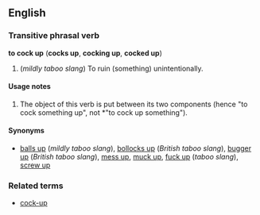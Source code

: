 ==English==
===Transitive phrasal verb===
'''to cock up''' ('''cocks up''', '''cocking up''', '''cocked up''')

#(''mildly taboo slang'') To ruin (something) unintentionally.

====Usage notes====
#The object of this verb is put between its two components (hence "to cock something up", not *"to cock up something").

====Synonyms====
*[[balls up]] (''mildly taboo slang''), [[bollocks up]] (''British taboo slang''), [[bugger up]] (''British taboo slang''), [[mess up]], [[muck up]], [[fuck up]] (''taboo slang''), [[screw up]]
<!--Note: these are all phrasal verbs and are not hyphenated.  Any nouns derived from them are hyphenated.-->

===Related terms===
*[[cock-up]]<!--noun-->